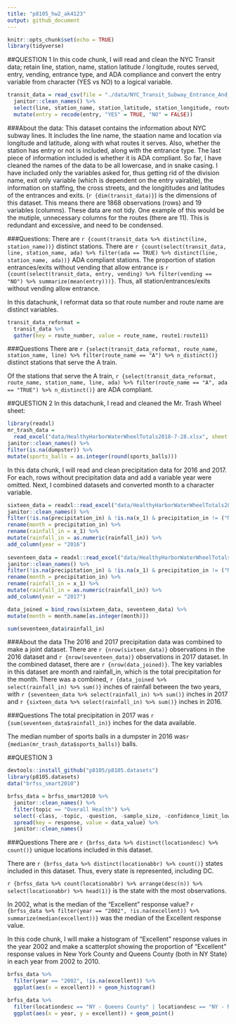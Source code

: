 ```yaml
---
title: "p8105_hw2_ak4123"
output: github_document
---
```


```r
knitr::opts_chunk$set(echo = TRUE)
library(tidyverse)
```

##QUESTION 1
In this code chunk, I will read and clean the NYC Transit data; retain line, station, name, station latitude / longitude, routes served, entry, vending, entrance type, and ADA compliance and convert the entry variable from character (YES vs NO) to a logical variable.
```R
transit_data = read_csv(file = "./data/NYC_Transit_Subway_Entrance_And_Exit_Data.csv") %>%
  janitor::clean_names() %>%
  select(line, station_name, station_latitude, station_longitude, route1:route11, entry, vending, entrance_type, ada) %>%
  mutate(entry = recode(entry, "YES" = TRUE, "NO" = FALSE))
```


###About the data:
This dataset contains the information about NYC subway lines. It includes the line name, the staation name and location via longitude and latitude, along with what routes it serves. Also, whether the station has entry or not is included, along with the entrance type. The last piece of information included is whether it is ADA compliant. So far, I have cleaned the names of the data to be all lowercase, and in snake casing. I have included only the variables asked for, thus getting rid of the division name, exit only variable (which is dependent on the entry vairable), the information on staffing, the cross streets, and the longititudes and latitudes of the entrances and exits. (`r {dim(transit_data)}`) is the dimensions of this dataset. This means there are 1868 observations (rows) and 19 variables (columns). These data are not tidy. One example of this would be the mutiple, unnecessary columns for the routes (there are 11). This is redundant and excessive, and need to be condensed. 


###Questions:
There are `r {count(transit_data %>% distinct(line, station_name))}` distinct stations.
There are `r {count(select(transit_data, line, station_name, ada) %>% filter(ada == TRUE) %>% distinct(line, station_name, ada))}` ADA compliant stations. 
The proportion of station entrances/exits without vending that allow entrance is `r {count(select(transit_data, entry, vending) %>% filter(vending == "NO") %>% summarize(mean(entry)))}`. Thus, all station/entrances/exits without vending allow entrance. 

In this datachunk, I reformat data so that route number and route name are distinct variables. 
```R
transit_data_reformat = 
  transit_data %>%
  gather(key = route_number, value = route_name, route1:route11)
```

###Questions
There are `r {select(transit_data_reformat, route_name, station_name, line) %>% filter(route_name == "A") %>% n_distinct()}` distinct stations that serve the A train.

Of the stations that serve the A train, `r {select(transit_data_reformat, route_name, station_name, line, ada) %>% filter(route_name == "A", ada == "TRUE") %>% n_distinct()}` are ADA compliant.

##QUESTION 2
In this datachunk, I read and cleaned the Mr. Trash Wheel sheet:
```R
library(readxl)
mr_trash_data = 
  read_excel("data/HealthyHarborWaterWheelTotals2018-7-28.xlsx", sheet = "Mr. Trash Wheel", range = cell_cols("A:M")) %>%
janitor::clean_names() %>%
filter(is.na(dumpster)) %>%
mutate(sports_balls = as.integer(round(sports_balls)))
```


In this data chunk, I will read and clean precipitation data for 2016 and 2017. For each, rows without precipitation data and add a variable year were omitted. Next, I combined datasets and converted month to a character variable.
```R
sixteen_data = readxl::read_excel("data/HealthyHarborWaterWheelTotals2018-7-28.xlsx", sheet = "2016 Precipitation", range = cellranger::cell_cols("A:B")) %>%
janitor::clean_names() %>%
filter(!is.na(precipitation_in) & !is.na(x_1) & precipitation_in != ("Month")) %>% 
rename(month = precipitation_in) %>% 
rename(rainfall_in = x_1) %>% 
mutate(rainfall_in = as.numeric(rainfall_in)) %>% 
add_column(year = "2016") 
   
seventeen_data = readxl::read_excel("data/HealthyHarborWaterWheelTotals2018-7-28.xlsx", sheet = "2017 Precipitation", range = cellranger::cell_cols("A:B")) %>%
janitor::clean_names() %>%
filter(!is.na(precipitation_in) & !is.na(x_1) & precipitation_in != ("Month")) %>% 
rename(month = precipitation_in) %>% 
rename(rainfall_in = x_1) %>% 
mutate(rainfall_in = as.numeric(rainfall_in)) %>% 
add_column(year = "2017") 

data_joined = bind_rows(sixteen_data, seventeen_data) %>% 
mutate(month = month.name[as.integer(month)]) 

sum(seventeen_data$rainfall_in)
```
###About the data
The 2016 and 2017 precipitation data was combined to make a joint dataset. There are `r {nrow(sixteen_data)}` observations in the 2016 dataset and `r {nrow(seventeen_data)}` observations in 2017 dataset. In the combined dataset, there are `r {nrow(data_joined)}`. The key variables in this dataset are month and rainfall_in, which is the total precipitation for the month. There was a combined, `r {data_joined %>% select(rainfall_in) %>% sum()}` inches of rainfall between the two years, with `r {seventeen_data %>% select(rainfall_in) %>% sum()}` inches in 2017 and `r {sixteen_data %>% select(rainfall_in) %>% sum()}` inches in 2016. 

###Questions
The total precipitation in 2017 was `r {sum(seventeen_data$rainfall_in)}`
inches for the data available. 

The median number of sports balls in a dumpster in 2016 
was`r {median(mr_trash_data$sports_balls)}`  balls. 

##QUESTION 3
```r
devtools::install_github("p8105/p8105.datasets")
library(p8105.datasets)
data("brfss_smart2010")

brfss_data = brfss_smart2010 %>% 
  janitor::clean_names() %>% 
  filter(topic == "Overall Health") %>% 
  select(-class, -topic, -question, -sample_size, -confidence_limit_low:-geo_location) %>% 
  spread(key = response, value = data_value) %>% 
  janitor::clean_names()

```

###Questions
There are `r {brfss_data %>% distinct(locationdesc) %>% count()}` unique locations included in this dataset. 

There are `r {brfss_data %>% distinct(locationabbr) %>% count()}` states included in this dataset. Thus, every state is represented, including DC.

`r {brfss_data %>% count(locationabbr) %>% arrange(desc(n)) %>% select(locationabbr) %>% head(1)}` is the state with the most observations. 

In 2002, what is the median of the “Excellent” response value? 
`r {brfss_data %>% filter(year == "2002", !is.na(excellent)) %>% summarize(median(excellent))}` was the median of the Excellent response value. 



In this code chunk, I will make a histogram of “Excellent” response values in the year 2002 and make a scatterplot showing the proportion of “Excellent” response values in New York County and Queens County (both in NY State) in each year from 2002 to 2010.
```r
brfss_data %>% 
  filter(year == "2002", !is.na(excellent)) %>% 
  ggplot(aes(x = excellent)) + geom_histogram()

brfss_data %>% 
  filter(locationdesc == "NY - Queens County" | locationdesc == "NY - New York County") %>% 
  ggplot(aes(x = year, y = excellent)) + geom_point()
```



